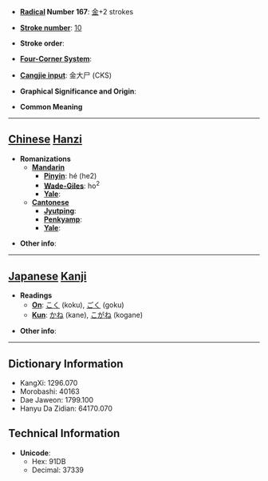 * '''[[Wiktionary:Chinese radical index| Radical]] Number 167''': [[Wiktionary:Chinese radical index 金|金]]+2 strokes

* '''[[Wiktionary:Chinese total strokes index|Stroke number]]''': [[Wiktionary:Chinese total strokes index 10|10]]

* '''Stroke order''': 

* '''[[Wiktionary:Chinese four corner index|Four-Corner System]]''': 

* '''[[Wiktionary:Chinese Cangjie index|Cangjie input]]''': 金大尸 (CKS)

* '''Graphical Significance and Origin''': 

* '''Common Meaning'''

----

== [[Chinese]] [[Hanzi]] ==

* '''Romanizations'''
** '''[[Mandarin]]'''
*** '''[[Pinyin]]''': hé (he2)
*** '''[[Wade-Giles]]''': ho<sup>2</sup>
*** '''[[Yale]]''': 
** '''[[Cantonese]]'''
*** '''[[Jyutping]]''':
*** '''[[Penkyamp]]''': 
*** '''[[Yale]]''': 

* '''Other info''': 

----

== [[Japanese]] [[Kanji]] ==

* '''Readings'''
** '''[[On]]''': [[こく]] (koku), [[ごく]] (goku)
** '''[[Kun]]''': [[かね]] (kane), [[こがね]] (kogane)

* '''Other info''':  

----

== Dictionary Information ==

* KangXi: 1296.070
* Morobashi: 40163
* Dae Jaweon: 1799.100
* Hanyu Da Zidian: 64170.070

== Technical Information ==

* '''Unicode''':
** Hex: 91DB
** Decimal: 37339